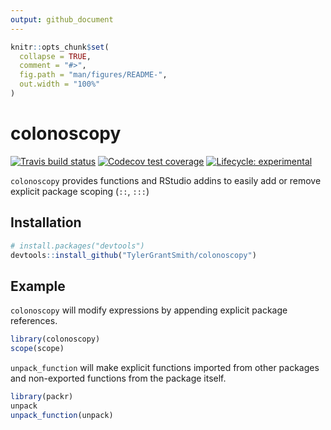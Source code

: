 ```yaml
---
output: github_document
---
```


<!-- README.md is generated from README.Rmd. Please edit that file -->

```r
knitr::opts_chunk$set(
  collapse = TRUE,
  comment = "#>",
  fig.path = "man/figures/README-",
  out.width = "100%"
)
```

# colonoscopy

<!-- badges: start -->
[![Travis build status](https://travis-ci.org/TylerGrantSmith/packr.svg?branch=master)](https://travis-ci.org/TylerGrantSmith/packr)
[![Codecov test coverage](https://codecov.io/gh/TylerGrantSmith/packr/branch/master/graph/badge.svg)](https://codecov.io/gh/TylerGrantSmith/packr?branch=master)
[![Lifecycle: experimental](https://img.shields.io/badge/lifecycle-experimental-orange.svg)](https://www.tidyverse.org/lifecycle/#experimental)
<!-- badges: end -->

`colonoscopy` provides functions and RStudio addins to easily add or remove explicit package scoping (`::`, `:::`)

## Installation

``` r
# install.packages("devtools")
devtools::install_github("TylerGrantSmith/colonoscopy")
```
## Example

`colonoscopy` will modify expressions by appending explicit package references.
```r
library(colonoscopy)
scope(scope)
```
`unpack_function` will make explicit functions imported from other packages and non-exported functions from the package itself.

```r
library(packr)
unpack
unpack_function(unpack)
```
